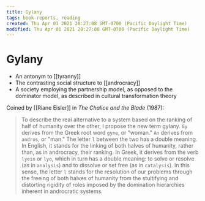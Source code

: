 ```yaml
---
title: Gylany
tags: book-reports, reading
created: Thu Apr 01 2021 20:27:08 GMT-0700 (Pacific Daylight Time)
modified: Thu Apr 01 2021 20:27:08 GMT-0700 (Pacific Daylight Time)
---
```


# Gylany

- An antonym to [[tyranny]]
- The contrasting social structure to [[androcracy]]
- A society employing the partnership model, as opposed to the dominator model, as described in cultural transformation theory

Coined by [[Riane Eisler]] in _The Chalice and the Blade_ (1987):

> To describe the real alternative to a system based on the ranking of half of humanity over the other, I propose the new term gylany. `Gy` derives from the Greek root word `gyne`, or "woman." `An` derives from `andros`, or "man." The letter `l` between the two has a double meaning. In English, it stands for the linking of both halves of humanity, rather than, as in androcracy, their ranking. In Greek, it derives from the verb `lyein` or `lyo`, which in turn has a double meaning: to solve or resolve (as in `analysis`) and to dissolve or set free (as in `catalysis`). In this sense, the letter `l` stands for the resolution of our problems through the freeing of both halves of humanity from the stultifying and distorting rigidity of roles imposed by the domination hierarchies inherent in androcratic systems.


